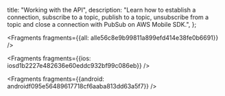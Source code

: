   title: "Working with the API",
  description: "Learn how to establish a connection, subscribe to a topic, publish to a topic, unsubscribe from a topic and close a connection with PubSub on AWS Mobile SDK.",
};






<Fragments fragments={{all: alle56c8e9b99811a899efd414e38fe0b6691}} />




<Fragments fragments={{ios: iosd1b2227e482636e60eddc932bf99c086eb}} />



<Fragments fragments={{android: androidf095e56489617718cf6aaba813dd63a5f7}} />